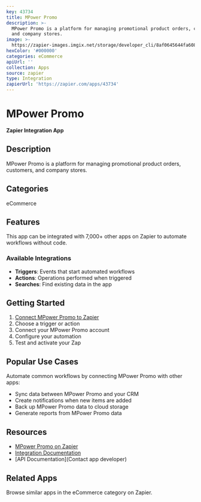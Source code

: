 ```yaml
---
key: 43734
title: MPower Promo
description: >-
  MPower Promo is a platform for managing promotional product orders, customers,
  and company stores.
image: >-
  https://zapier-images.imgix.net/storage/developer_cli/8af0645644fa60879b4c4acdb7461b7d.png?auto=format%2Ccompress&ixlib=python-3.0.0&q=50
hexColor: '#000000'
categories: eCommerce
apiUrl: ''
collection: Apps
source: zapier
type: Integration
zapierUrl: 'https://zapier.com/apps/43734'
---
```

# MPower Promo

**Zapier Integration App**

## Description

MPower Promo is a platform for managing promotional product orders, customers, and company stores.

## Categories

eCommerce

## Features

This app can be integrated with 7,000+ other apps on Zapier to automate workflows without code.

### Available Integrations

- **Triggers**: Events that start automated workflows
- **Actions**: Operations performed when triggered
- **Searches**: Find existing data in the app

## Getting Started

1. [Connect MPower Promo to Zapier](https://zapier.com/apps/43734)
2. Choose a trigger or action
3. Connect your MPower Promo account
4. Configure your automation
5. Test and activate your Zap

## Popular Use Cases

Automate common workflows by connecting MPower Promo with other apps:

- Sync data between MPower Promo and your CRM
- Create notifications when new items are added
- Back up MPower Promo data to cloud storage
- Generate reports from MPower Promo data

## Resources

- [MPower Promo on Zapier](https://zapier.com/apps/43734)
- [Integration Documentation](https://zapier.com/apps/43734/integrations)
- [API Documentation](Contact app developer)

## Related Apps

Browse similar apps in the eCommerce category on Zapier.
